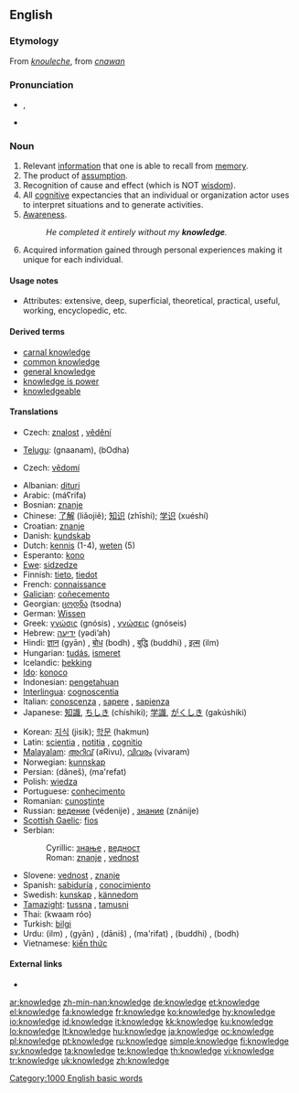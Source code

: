 {{wikipedia}}
==English==

{{rank|living|view|although|533|knowledge|hath|table|daughter}}

===Etymology===
From {{ME.}} ''[[knouleche]]'', from {{OE.}} ''[[cnawan]]''

===Pronunciation===
* {{IPA|/ˈnɒlɪdʒ/}}, {{SAMPA|/"nQlIdZ/}}
* {{audio|en-us-knowledge.ogg|Audio (US)}}

===Noun===
{{en-noun|-}}

# Relevant [[information]] that one is able to recall from [[memory]].
# The product of [[assumption]].
# Recognition of cause and effect (which is NOT [[wisdom]]).
# All [[cognitive]] expectancies that an individual or organization actor uses to interpret situations and to generate activities.
# [[awareness|Awareness]].
#: ''He completed it entirely without my '''knowledge'''.''
# Acquired information gained through personal experiences making it unique for each individual.

====Usage notes====
* Attributes: extensive, deep, superficial, theoretical, practical, useful, working, encyclopedic, etc.

====Derived terms====
* [[carnal knowledge]]
* [[common knowledge]]
* [[general knowledge]]
* [[knowledge is power]]
* [[knowledgeable]]

====Translations====
{{trans-top|information}}
* Czech: [[znalost]] {{f}}, [[vědění]] {{n}}
{{trans-mid}}
* [[Telugu]]: {{t|te|జ్ఞానం|sc=Telu}} (gnaanam), {{t|te|బోధ|sc=Telu}} (bOdha)
{{trans-bottom}}

{{trans-top|awareness}}
* Czech: [[vědomí]] {{n}}
{{trans-mid}}
{{trans-bottom}}

{{checktrans-top}}
* Albanian: [[dituri]] {{n}}
* Arabic: {{Arab|[[معرفة|مَعْرِفَة]]}} (máʕrifa) {{f}}
* Bosnian: [[znanje]] {{n}}
* Chinese: [[了解]] (liǎojiě); [[知识]] (zhīshi); [[学识]] (xuéshí)
* Croatian: [[znanje]] {{n}}
* Danish: [[kundskab]]
* Dutch: [[kennis]] (1-4), [[weten]] (5)
* Esperanto: [[kono]]
* [[Ewe]]: [[sidzedze]]
* Finnish: [[tieto]], [[tiedot]]
* French: [[connaissance]] {{f}}
* [[Galician]]: [[coñecemento]] {{m}}
* Georgian: [[ცოდნა]] (tsodna)
* German: [[Wissen]] {{n}}
* Greek: [[γνώσις]] (gnósis) {{f}}, [[γνώσεις]] (gnóseis) {{f|p}}
* Hebrew: [[ידיעה]] (yədi’ah) {{f}}
* Hindi: [[ज्ञान]] (gyān) {{m}}, [[बोध]] (bodh) {{m}}, [[बुद्धि]] (buddhi) {{f}}, [[इल्म]] (ilm) {{m}}
* Hungarian: [[tudás]], [[ismeret]]
* Icelandic: [[þekking]] {{f}}
* [[Ido]]: [[konoco]]
* Indonesian: [[pengetahuan]]
* [[Interlingua]]: [[cognoscentia]]
* Italian: [[conoscenza]] {{f}}, [[sapere]] {{m}}, [[sapienza]] {{f}}
* Japanese: [[知識]], [[ちしき]] (chíshiki); [[学識]], [[がくしき]] (gakúshiki)
{{trans-mid}}
* Korean: [[지식]] (jisik); [[학문]] (hakmun)
* Latin: [[scientia]] {{f}}, [[notitia]] {{f}}, [[cognitio]] {{f}}
* [[Malayalam]]: [[അറിവ്]] (aRivu), [[വിവരം]] (vivaram)
* Norwegian: [[kunnskap]]
* Persian: {{fa-Arab|[[دانش]]}} (dâneš), {{fa-Arab|[[معرفت]]}} (ma'refat)
* Polish: [[wiedza]] {{f}}
* Portuguese: [[conhecimento]] {{m}}
* Romanian: [[cunoştinţe]] {{f}}
* Russian: [[ведение]] (védenije) {{n}}, [[знание]] (znánije) {{n}}
* [[Scottish Gaelic]]: [[fios]] {{m}}
* Serbian:
*: Cyrillic: [[знање]] {{n}}, [[ведност]] {{f}}
*: Roman: [[znanje]] {{n}}, [[vednost]] {{f}}
* Slovene: [[vednost]] {{f}}, [[znanje]] {{n}}
* Spanish: [[sabiduría]] {{f}}, [[conocimiento]] {{m}}
* Swedish: [[kunskap]] {{c}}, [[kännedom]] {{c}}
* [[Tamazight]]: [[tussna]] {{f}}, [[tamusni]] {{f}}
* Thai: {{Thai|[[ความรู้]]}} (kwaam róo)
* Turkish: [[bilgi]] {{n}}
* Urdu: {{ur-Arab|[[علم]]}} (ilm) {{m}}, {{ur-Arab|[[گیان]]}} (gyān) {{m}}, {{ur-Arab|[[دانش]]}} (dāniš) {{f}}, {{ur-Arab|[[معرفت]]}} (ma'rifat) {{f}}, {{ur-Arab|[[بدھ]]}} (buddhi) {{f}}, {{ur-Arab|[[بودھ]]}} (bodh) {{m}}
* Vietnamese: [[kiến thức]]
{{trans-bottom}}

====External links====
* {{R:Webster 1913}}

[[Category:1000 English basic words]]

[[ar:knowledge]]
[[zh-min-nan:knowledge]]
[[de:knowledge]]
[[et:knowledge]]
[[el:knowledge]]
[[fa:knowledge]]
[[fr:knowledge]]
[[ko:knowledge]]
[[hy:knowledge]]
[[io:knowledge]]
[[id:knowledge]]
[[it:knowledge]]
[[kk:knowledge]]
[[ku:knowledge]]
[[lo:knowledge]]
[[lt:knowledge]]
[[hu:knowledge]]
[[ja:knowledge]]
[[oc:knowledge]]
[[pl:knowledge]]
[[pt:knowledge]]
[[ru:knowledge]]
[[simple:knowledge]]
[[fi:knowledge]]
[[sv:knowledge]]
[[ta:knowledge]]
[[te:knowledge]]
[[th:knowledge]]
[[vi:knowledge]]
[[tr:knowledge]]
[[uk:knowledge]]
[[zh:knowledge]]